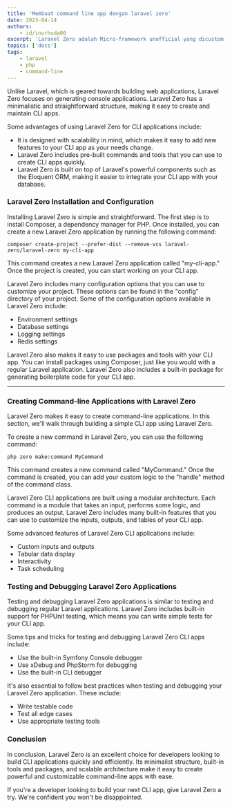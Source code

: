 ```yaml
---
title: 'Membuat command line app dengan laravel zero'
date: 2023-04-14
authors:
    - id/inurhuda00
excerpt: 'Laravel Zero adalah Micro-framework unofficial yang dicustom untuk optimasi pembuatan applikasi command line'
topics: ['docs']
tags:
    - laravel
    - php
    - command-line
---
```


Unlike Laravel, which is geared towards building web applications, Laravel Zero focuses on generating console applications. Laravel Zero has a minimalistic and straightforward structure, making it easy to create and maintain CLI apps.

Some advantages of using Laravel Zero for CLI applications include:

-   It is designed with scalability in mind, which makes it easy to add new features to your CLI app as your needs change.
-   Laravel Zero includes pre-built commands and tools that you can use to create CLI apps quickly.
-   Laravel Zero is built on top of Laravel's powerful components such as the Eloquent ORM, making it easier to integrate your CLI app with your database.

### **Laravel Zero Installation and Configuration**

Installing Laravel Zero is simple and straightforward. The first step is to install Composer, a dependency manager for PHP. Once installed, you can create a new Laravel Zero application by running the following command:

```
composer create-project --prefer-dist --remove-vcs laravel-zero/laravel-zero my-cli-app

```

This command creates a new Laravel Zero application called "my-cli-app." Once the project is created, you can start working on your CLI app.

Laravel Zero includes many configuration options that you can use to customize your project. These options can be found in the "config" directory of your project. Some of the configuration options available in Laravel Zero include:

-   Environment settings
-   Database settings
-   Logging settings
-   Redis settings

Laravel Zero also makes it easy to use packages and tools with your CLI app. You can install packages using Composer, just like you would with a regular Laravel application. Laravel Zero also includes a built-in package for generating boilerplate code for your CLI app.

---

### **Creating Command-line Applications with Laravel Zero**

Laravel Zero makes it easy to create command-line applications. In this section, we'll walk through building a simple CLI app using Laravel Zero.

To create a new command in Laravel Zero, you can use the following command:

```
php zero make:command MyCommand

```

This command creates a new command called "MyCommand." Once the command is created, you can add your custom logic to the "handle" method of the command class.

Laravel Zero CLI applications are built using a modular architecture. Each command is a module that takes an input, performs some logic, and produces an output. Laravel Zero includes many built-in features that you can use to customize the inputs, outputs, and tables of your CLI app.

Some advanced features of Laravel Zero CLI applications include:

-   Custom inputs and outputs
-   Tabular data display
-   Interactivity
-   Task scheduling

### **Testing and Debugging Laravel Zero Applications**

Testing and debugging Laravel Zero applications is similar to testing and debugging regular Laravel applications. Laravel Zero includes built-in support for PHPUnit testing, which means you can write simple tests for your CLI app.

Some tips and tricks for testing and debugging Laravel Zero CLI apps include:

-   Use the built-in Symfony Console debugger
-   Use xDebug and PhpStorm for debugging
-   Use the built-in CLI debugger

It's also essential to follow best practices when testing and debugging your Laravel Zero application. These include:

-   Write testable code
-   Test all edge cases
-   Use appropriate testing tools

### **Conclusion**

In conclusion, Laravel Zero is an excellent choice for developers looking to build CLI applications quickly and efficiently. Its minimalist structure, built-in tools and packages, and scalable architecture make it easy to create powerful and customizable command-line apps with ease.

If you're a developer looking to build your next CLI app, give Laravel Zero a try. We're confident you won't be disappointed.
